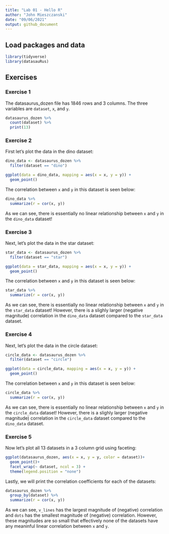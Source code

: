 ```yaml
---
title: "Lab 01 - Hello R"
author: "John Mieszczanski"
date: "09/06/2021"
output: github_document
---
```


## Load packages and data

```r
library(tidyverse) 
library(datasauRus)
```

## Exercises

### Exercise 1

The datasaurus_dozen file has 1846 rows and 3 columns. The three variables are `dataset`, `x`, and `y`.
```r
datasaurus_dozen %>%
  count(dataset) %>%
  print(13)
```

### Exercise 2

First let's plot the data in the dino dataset:

```r
dino_data <- datasaurus_dozen %>% 
  filter(dataset == "dino")

ggplot(data = dino_data, mapping = aes(x = x, y = y)) +
  geom_point()
```

The correlation between `x` and `y` in this dataset is seen below:

```r
dino_data %>%
  summarize(r = cor(x, y))
```
As we can see, there is essentially no linear relationship between `x` and `y` in the `dino_data` dataset!

### Exercise 3

Next, let's plot the data in the star dataset:

```r
star_data <- datasaurus_dozen %>% 
  filter(dataset == "star")

ggplot(data = star_data, mapping = aes(x = x, y = y)) +
  geom_point()
```

The correlation between `x` and `y` in this dataset is seen below:

```r
star_data %>%
  summarize(r = cor(x, y))
```

As we can see, there is essentially no linear relationship between `x` and `y` in the `star_data` dataset! However, there is a slighly larger (negative magnitude) correlation in the `dino_data` dataset compared to the `star_data` dataset.

### Exercise 4

Next, let's plot the data in the circle dataset:

```r
circle_data <- datasaurus_dozen %>% 
  filter(dataset == "circle")

ggplot(data = circle_data, mapping = aes(x = x, y = y)) +
  geom_point()
```

The correlation between `x` and `y` in this dataset is seen below:

```r
circle_data %>%
  summarize(r = cor(x, y))
```

As we can see, there is essentially no linear relationship between `x` and `y` in the `circle_data` dataset! However, there is a slighly larger (negative magnitude) correlation in the `circle_data` dataset compared to the `dino_data` dataset.

### Exercise 5

Now let's plot all 13 datasets in a 3 column grid using faceting:

```r
ggplot(datasaurus_dozen, aes(x = x, y = y, color = dataset))+
  geom_point()+
  facet_wrap(~ dataset, ncol = 3) +
  theme(legend.position = "none")
```

Lastly, we will print the correlation coefficients for each of the datasets:

```r
datasaurus_dozen %>%
  group_by(dataset) %>%
  summarize(r = cor(x, y))
```

As we can see, `v_lines` has the largest magnitude of (negative) correlation and `dots` has the smallest magnitude of (negative) correlation. However, these magnitudes are so small that effectively none of the datasets have any meaninful linear correlation between `x` and `y`.